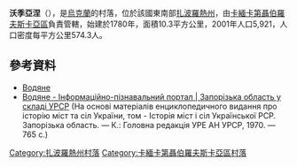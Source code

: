 {{coord|47|29|7|N|34|30|23|E|scale:100000|display=title}}

'''沃季亞涅'''（{{lang-uk|Водяне}}），是[[烏克蘭|烏克蘭]]的村落，位於該國東南部[[扎波羅熱州|扎波羅熱州]]，由[[卡緬卡第聶伯羅夫斯卡亞區|卡緬卡第聶伯羅夫斯卡亞區]]負責管轄，始建於1780年，面積10.3平方公里，2001年人口5,921，人口密度每平方公里574.3人。

==參考資料==
* [http://gska2.rada.gov.ua/pls/z7502/A005?rdat1=29.04.2009&rf7571=12357 Водяне]{{dead link|date=2018年3月 |bot=InternetArchiveBot |fix-attempted=yes }}
* [http://imsu-zaporizhzhya.com/mista-i-sela-zaporizkoi-oblasti/kamjansko-dnprovskij-rajon/vodjane.html Водяне - Інформаційно-пізнавальний портал | Запорізька область у складі УРСР] {{Wayback|url=http://imsu-zaporizhzhya.com/mista-i-sela-zaporizkoi-oblasti/kamjansko-dnprovskij-rajon/vodjane.html |date=20200213180659 }} (На основі матеріалів енциклопедичного видання про історію міст та сіл України, том - Історія міст і сіл Української РСР. Запорізька область. — К.: Головна редакція УРЕ АН УРСР, 1970. — 765 с.)

{{DEFAULTSORT:Водяне}}
[[Category:扎波羅熱州村落|Category:扎波羅熱州村落]]
[[Category:卡緬卡第聶伯羅夫斯卡亞區村落|Category:卡緬卡第聶伯羅夫斯卡亞區村落]]


{{Zaporizhia-geo-stub}}